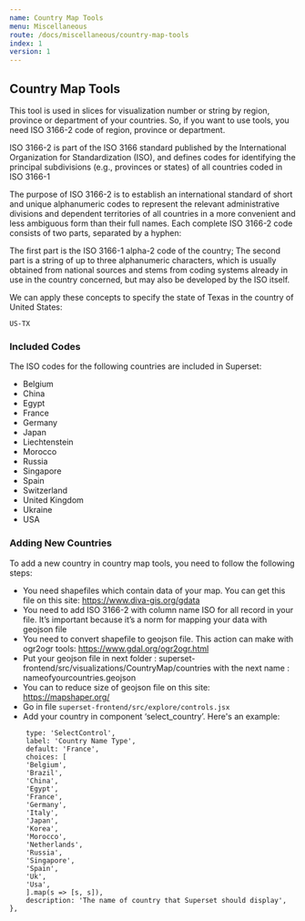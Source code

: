 ```yaml
---
name: Country Map Tools
menu: Miscellaneous
route: /docs/miscellaneous/country-map-tools
index: 1
version: 1
---
```


Country Map Tools
-------------

This tool is used in slices for visualization number or string by region, province or department of your countries. So, if you want to use tools, you need ISO 3166-2 code of region, province or department.

ISO 3166-2 is part of the ISO 3166 standard published by the International Organization for Standardization (ISO), and defines codes for identifying the principal subdivisions (e.g., provinces or states) of all countries coded in ISO 3166-1

The purpose of ISO 3166-2 is to establish an international standard of short and unique alphanumeric codes to represent the relevant administrative divisions and dependent territories of all countries in a more convenient and less ambiguous form than their full names. Each complete ISO 3166-2 code consists of two parts, separated by a hyphen:

The first part is the ISO 3166-1 alpha-2 code of the country; The second part is a string of up to three alphanumeric characters, which is usually obtained from national sources and stems from coding systems already in use in the country concerned, but may also be developed by the ISO itself.

We can apply these concepts to specify the state of Texas in the country of United States:

```
US-TX
```

### Included Codes

The ISO codes for the following countries are included in Superset:

- Belgium
- China
- Egypt
- France
- Germany
- Japan
- Liechtenstein
- Morocco
- Russia
- Singapore
- Spain
- Switzerland
- United Kingdom
- Ukraine
- USA

### Adding New Countries

To add a new country in country map tools, you need to follow the following steps:

- You need shapefiles which contain data of your map. You can get this file on this site: https://www.diva-gis.org/gdata
- You need to add ISO 3166-2 with column name ISO for all record in your file. It’s important because it’s a norm for mapping your data with geojson file
- You need to convert shapefile to geojson file. This action can make with ogr2ogr tools: https://www.gdal.org/ogr2ogr.html
- Put your geojson file in next folder : superset-frontend/src/visualizations/CountryMap/countries with the next name : nameofyourcountries.geojson
- You can to reduce size of geojson file on this site: https://mapshaper.org/
- Go in file `superset-frontend/src/explore/controls.jsx`
- Add your country in component ‘select_country’. Here's an example:

```
    type: 'SelectControl',
    label: 'Country Name Type',
    default: 'France',
    choices: [
    'Belgium',
    'Brazil',
    'China',
    'Egypt',
    'France',
    'Germany',
    'Italy',
    'Japan',
    'Korea',
    'Morocco',
    'Netherlands',
    'Russia',
    'Singapore',
    'Spain',
    'Uk',
    'Usa',
    ].map(s => [s, s]),
    description: 'The name of country that Superset should display',
},
```